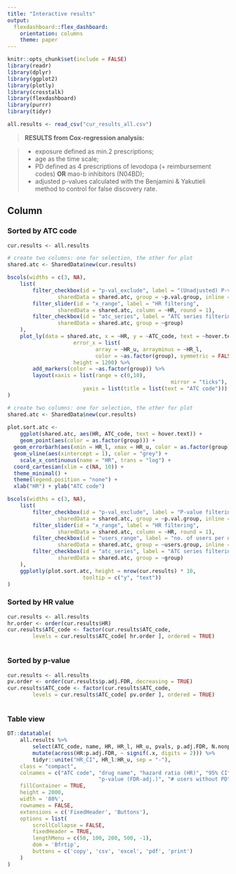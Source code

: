 ```yaml
---
title: "Interactive results"
output: 
  flexdashboard::flex_dashboard:
    orientation: columns
    theme: paper
---
```


```r
knitr::opts_chunk$set(include = FALSE)
library(readr)
library(dplyr)
library(ggplot2)
library(plotly)
library(crosstalk)
library(flexdashboard)
library(purrr)
library(tidyr)
```

```r
all.results <- read_csv("cur_results_all.csv")
```

> **RESULTS from Cox-regression analysis:**

> - exposure defined as min.2 prescriptions;
> - age as the time scale;
> - PD defined as 4 prescriptions of levodopa (+ reimbursement codes) **OR** mao-b inhibitors (N04BD);
> - adjusted p-values calculated with the Benjamini & Yakutieli method to control for false discovery rate.


Column {.tabset}
-----------------------------------------------------------------------

### Sorted by ATC code

```r
cur.results <- all.results
```


```r
# create two columns: one for selection, the other for plot
shared.atc <- SharedData$new(cur.results)

bscols(widths = c(3, NA),
	list(
		filter_checkbox(id = "p-val_exclude", label = "(Unadjusted) P-value filtering",
				sharedData = shared.atc, group = ~p.val.group, inline = TRUE),
		filter_slider(id = "x_range", label = "HR filtering",
				sharedData = shared.atc, column = ~HR, round = 1),
		filter_checkbox(id = "atc_series", label = "ATC series filtering",
				sharedData = shared.atc, group = ~group)
	),
	plot_ly(data = shared.atc, x = ~HR, y = ~ATC_code, text = ~hover.text,
					 error_x = list(
					 		array = ~HR_u, arrayminus = ~HR_l,
					 		color = ~as.factor(group), symmetric = FALSE),
					 height = 1200) %>%
		add_markers(color = ~as.factor(group)) %>%
		layout(xaxis = list(range = c(0,10),
													mirror = "ticks"),
						yaxis = list(title = list(text = "ATC code")))
)

```

```r
# create two columns: one for selection, the other for plot
shared.atc <- SharedData$new(cur.results)
 
plot.sort.atc <-
	ggplot(shared.atc, aes(HR, ATC_code, text = hover.text)) +
	geom_point(aes(color = as.factor(group))) +
  geom_errorbarh(aes(xmin = HR_l, xmax = HR_u, color = as.factor(group))) +
  geom_vline(aes(xintercept = 1), color = "grey") +
	scale_x_continuous(name = "HR", trans = "log") +
  coord_cartesian(xlim = c(NA, 10)) +
  theme_minimal() +
  theme(legend.position = "none") +
  xlab("HR") + ylab("ATC code")

bscols(widths = c(3, NA),
	list(
		filter_checkbox(id = "p-val_exclude", label = "P-value filtering",
				sharedData = shared.atc, group = ~p.val.group, inline = TRUE),
		filter_slider(id = "x_range", label = "HR filtering",
				sharedData = shared.atc, column = ~HR, round = 1),
		filter_checkbox(id = "users_range", label = "no. of users per drug",
				sharedData = shared.atc, group = ~users.group, inline = TRUE),
		filter_checkbox(id = "atc_series", label = "ATC series filtering",
				sharedData = shared.atc, group = ~group)
	),
	ggplotly(plot.sort.atc, height = nrow(cur.results) * 10,
						tooltip = c("y", "text"))
)

```

### Sorted by HR value

```r
cur.results <- all.results
hr.order <- order(cur.results$HR)
cur.results$ATC_code <- factor(cur.results$ATC_code,
		levels = cur.results$ATC_code[ hr.order ], ordered = TRUE)
```

```r
```

### Sorted by p-value

```r
cur.results <- all.results
pv.order <- order(cur.results$p.adj.FDR, decreasing = TRUE)
cur.results$ATC_code <- factor(cur.results$ATC_code,
		levels = cur.results$ATC_code[ pv.order ], ordered = TRUE)
```

```r
```


### Table view


```r
DT::datatable(
	all.results %>%
		select(ATC_code, name, HR, HR_l, HR_u, pvals, p.adj.FDR, N.nonpd, N.pd) %>%
		mutate(across(HR:p.adj.FDR, ~ signif(.x, digits = 2))) %>% 
		tidyr::unite("HR_CI", HR_l:HR_u, sep = "-"),
	class = "compact",
	colnames = c("ATC code", "drug name", "hazard ratio (HR)", "95% CI", "p-value",
							 "p-value (FDR-adj.)", "# users without PD", "# users with PD"),
	fillContainer = TRUE,
	height = 2000,
	width = '80%',
	rownames = FALSE,
	extensions = c('FixedHeader', 'Buttons'),
	options = list(
		scrollCollapse = FALSE,
		fixedHeader = TRUE,
		lengthMenu = c(50, 100, 200, 500, -1),
		dom = 'Bfrtip',
		buttons = c('copy', 'csv', 'excel', 'pdf', 'print')
	)
)
```



